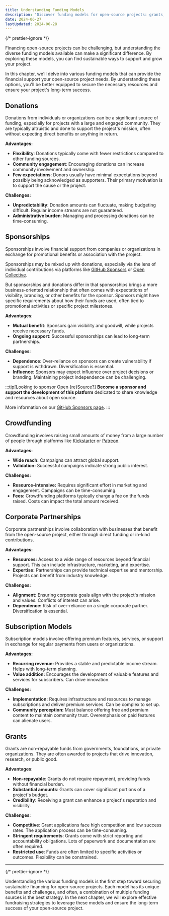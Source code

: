 ```yaml
---
title: Understanding Funding Models
description: 'Discover funding models for open-source projects: grants, sponsorships, donations, crowdfunding, and more!'
date: 2024-06-27
lastUpdated: 2024-06-28
---
```


{/* prettier-ignore */}
<p class="lead">Financing open-source projects can be challenging, but understanding the diverse funding models available can make a significant difference. By exploring these models, you can find sustainable ways to support and grow your project.</p>

In this chapter, we'll delve into various funding models that can provide the financial support your open-source project needs. By understanding these options, you'll be better equipped to secure the necessary resources and ensure your project's long-term success.

## Donations

Donations from individuals or organizations can be a significant source of funding, especially for projects with a large and engaged community. They are typically altruistic and done to support the project's mission, often without expecting direct benefits or anything in return.

**Advantages:**

- **Flexibility**: Donations typically come with fewer restrictions compared to other funding sources.
- **Community engagement**: Encouraging donations can increase community involvement and ownership.
- **Few expectations**: Donors usually have minimal expectations beyond possibly being acknowledged as supporters. Their primary motivation is to support the cause or the project.

**Challenges:**

- **Unpredictability**: Donation amounts can fluctuate, making budgeting difficult. Regular income streams are not guaranteed.
- **Administrative burden**: Managing and processing donations can be time-consuming.

## Sponsorships

Sponsorships involve financial support from companies or organizations in exchange for promotional benefits or association with the project.

Sponsorships may be mixed up with donations, especially via the lens of individual contributions via platforms like [GitHub Sponsors](https://github.com/sponsors) or [Open Collective](https://opencollective.com/).

But sponsorships and donations differ in that sponsorships brings a more business-oriented relationship that often comes with expectations of visibility, branding, or other benefits for the sponsor. Sponsors might have specific requirements about how their funds are used, often tied to promotional activities or specific project milestones.

**Advantages**:

- **Mutual benefit**: Sponsors gain visibility and goodwill, while projects receive necessary funds.
- **Ongoing support**: Successful sponsorships can lead to long-term partnerships.

**Challenges**:

- **Dependence**: Over-reliance on sponsors can create vulnerability if support is withdrawn. Diversification is essential.
- **Influence**: Sponsors may expect influence over project decisions or branding. Maintaining project independence can be challenging.

:::tip[Looking to sponsor Open &lcub;re&rcub;Source?]
**Become a sponsor and support the development of this platform** dedicated to share knowledge and resources about open source.

More information on our [GitHub Sponsors page](https://github.com/sponsors/Open-reSource).
:::

## Crowdfunding

Crowdfunding involves raising small amounts of money from a large number of people through platforms like [Kickstarter](https://kickstarter.com) or [Patreon](https://patreon.com).

**Advantages:**

- **Wide reach:** Campaigns can attract global support.
- **Validation:** Successful campaigns indicate strong public interest.

**Challenges:**

- **Resource-intensive:** Requires significant effort in marketing and engagement. Campaigns can be time-consuming.
- **Fees:** Crowdfunding platforms typically charge a fee on the funds raised. Costs can impact the total amount received.

## Corporate Partnerships

Corporate partnerships involve collaboration with businesses that benefit from the open-source project, either through direct funding or in-kind contributions.

**Advantages:**

- **Resources:** Access to a wide range of resources beyond financial support. This can include infrastructure, marketing, and expertise.
- **Expertise:** Partnerships can provide technical expertise and mentorship. Projects can benefit from industry knowledge.

**Challenges:**

- **Alignment:** Ensuring corporate goals align with the project's mission and values. Conflicts of interest can arise.
- **Dependence:** Risk of over-reliance on a single corporate partner. Diversification is essential.

## Subscription Models

Subscription models involve offering premium features, services, or support in exchange for regular payments from users or organizations.

**Advantages:**

- **Recurring revenue:** Provides a stable and predictable income stream. Helps with long-term planning.
- **Value addition:** Encourages the development of valuable features and services for subscribers. Can drive innovation.

**Challenges:**

- **Implementation:** Requires infrastructure and resources to manage subscriptions and deliver premium services. Can be complex to set up.
- **Community perception:** Must balance offering free and premium content to maintain community trust. Overemphasis on paid features can alienate users.

## Grants

Grants are non-repayable funds from governments, foundations, or private organizations. They are often awarded to projects that drive innovation, research, or public good.

**Advantages**:

- **Non-repayable**: Grants do not require repayment, providing funds without financial burden.
- **Substantial amounts**: Grants can cover significant portions of a project's budget.
- **Credibility**: Receiving a grant can enhance a project's reputation and visibility.

**Challenges**:

- **Competitive**: Grant applications face high competition and low success rates. The application process can be time-consuming.
- **Stringent requirements**: Grants come with strict reporting and accountability obligations. Lots of paperwork and documentation are often required.
- **Restricted use**: Funds are often limited to specific activities or outcomes. Flexibility can be constrained.

---

{/* prettier-ignore */}
<p class="lead">Understanding the various funding models is the first step toward securing sustainable financing for open-source projects. Each model has its unique benefits and challenges, and often, a combination of multiple funding sources is the best strategy. In the next chapter, we will explore effective fundraising strategies to leverage these models and ensure the long-term success of your open-source project.</p>
